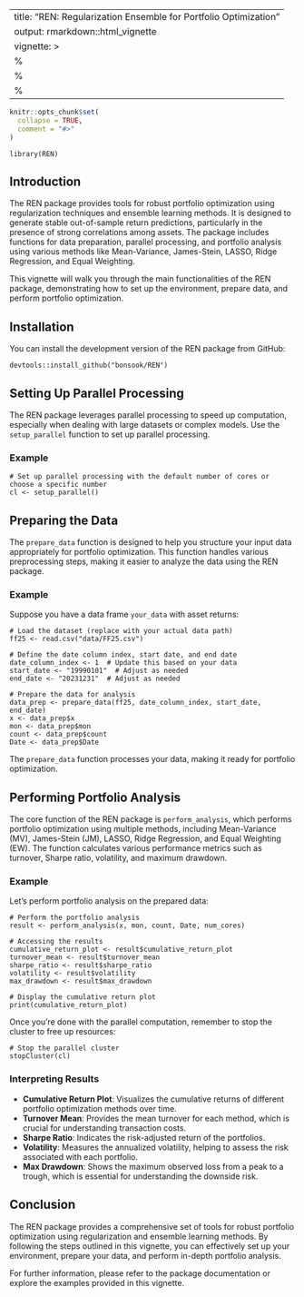 
---
title: "REN: Regularization Ensemble for Portfolio Optimization"
output: rmarkdown::html_vignette
vignette: >
  %\VignetteIndexEntry{REN: Regularization Ensemble for Portfolio Optimization}
  %\VignetteEngine{knitr::rmarkdown}
  %\VignetteEncoding{UTF-8}
---


```r
knitr::opts_chunk$set(
  collapse = TRUE,
  comment = "#>"
)
```

```
library(REN)
```

## Introduction

The REN package provides tools for robust portfolio optimization using regularization techniques and ensemble learning methods. It is designed to generate stable out-of-sample return predictions, particularly in the presence of strong correlations among assets. The package includes functions for data preparation, parallel processing, and portfolio analysis using various methods like Mean-Variance, James-Stein, LASSO, Ridge Regression, and Equal Weighting.

This vignette will walk you through the main functionalities of the REN package, demonstrating how to set up the environment, prepare data, and perform portfolio optimization.

## Installation

You can install the development version of the REN package from GitHub:

```
devtools::install_github("bonsook/REN")
```

## Setting Up Parallel Processing

The REN package leverages parallel processing to speed up computation, especially when dealing with large datasets or complex models. Use the `setup_parallel` function to set up parallel processing.

### Example

```
# Set up parallel processing with the default number of cores or choose a specific number
cl <- setup_parallel()
```


## Preparing the Data

The `prepare_data` function is designed to help you structure your input data appropriately for portfolio optimization. This function handles various preprocessing steps, making it easier to analyze the data using the REN package.

### Example

Suppose you have a data frame `your_data` with asset returns:

```
# Load the dataset (replace with your actual data path)
ff25 <- read.csv("data/FF25.csv")

# Define the date column index, start date, and end date
date_column_index <- 1  # Update this based on your data
start_date <- "19990101"  # Adjust as needed
end_date <- "20231231"  # Adjust as needed

# Prepare the data for analysis
data_prep <- prepare_data(ff25, date_column_index, start_date, end_date)
x <- data_prep$x
mon <- data_prep$mon
count <- data_prep$count
Date <- data_prep$Date

```

The `prepare_data` function processes your data, making it ready for portfolio optimization.

## Performing Portfolio Analysis

The core function of the REN package is `perform_analysis`, which performs portfolio optimization using multiple methods, including Mean-Variance (MV), James-Stein (JM), LASSO, Ridge Regression, and Equal Weighting (EW). The function calculates various performance metrics such as turnover, Sharpe ratio, volatility, and maximum drawdown.

### Example

Let's perform portfolio analysis on the prepared data:

```
# Perform the portfolio analysis
result <- perform_analysis(x, mon, count, Date, num_cores)

# Accessing the results
cumulative_return_plot <- result$cumulative_return_plot
turnover_mean <- result$turnover_mean
sharpe_ratio <- result$sharpe_ratio
volatility <- result$volatility
max_drawdown <- result$max_drawdown

# Display the cumulative return plot
print(cumulative_return_plot)

```

Once you're done with the parallel computation, remember to stop the cluster to free up resources:

```
# Stop the parallel cluster
stopCluster(cl)
```


### Interpreting Results

- **Cumulative Return Plot**: Visualizes the cumulative returns of different portfolio optimization methods over time.
- **Turnover Mean**: Provides the mean turnover for each method, which is crucial for understanding transaction costs.
- **Sharpe Ratio**: Indicates the risk-adjusted return of the portfolios.
- **Volatility**: Measures the annualized volatility, helping to assess the risk associated with each portfolio.
- **Max Drawdown**: Shows the maximum observed loss from a peak to a trough, which is essential for understanding the downside risk.

## Conclusion

The REN package provides a comprehensive set of tools for robust portfolio optimization using regularization and ensemble learning methods. By following the steps outlined in this vignette, you can effectively set up your environment, prepare your data, and perform in-depth portfolio analysis.

For further information, please refer to the package documentation or explore the examples provided in this vignette.

